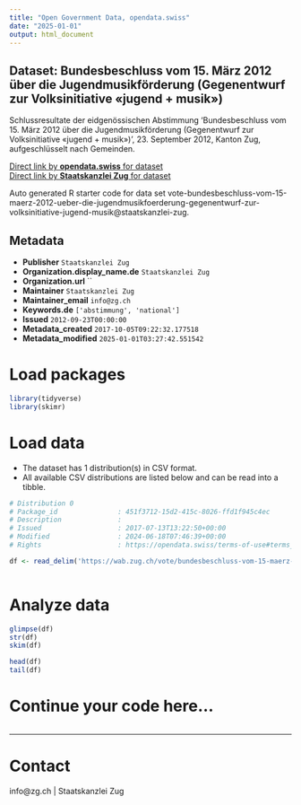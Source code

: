```yaml
---
title: "Open Government Data, opendata.swiss"
date: "2025-01-01"
output: html_document
---
```


## Dataset: Bundesbeschluss vom 15. März 2012 über die Jugendmusikförderung (Gegenentwurf zur Volksinitiative «jugend + musik»)

Schlussresultate der eidgenössischen Abstimmung 'Bundesbeschluss vom 15. März 2012 über die Jugendmusikförderung (Gegenentwurf zur Volksinitiative «jugend + musik»)', 23. September 2012, Kanton Zug, aufgeschlüsselt nach Gemeinden.

[Direct link by **opendata.swiss** for dataset](https://opendata.swiss/de/dataset/bundesbeschluss-vom-15-marz-2012-uber-die-jugendmusikforderung-gegenentwurf-zur-volksinitiative)<br>
[Direct link by **Staatskanzlei Zug** for dataset](https://wab.zug.ch/vote/bundesbeschluss-vom-15-maerz-2012-ueber-die-jugendmusikfoerderung-gegenentwurf-zur-volksinitiative-jugend-musik/data)

Auto generated R starter code for data set vote-bundesbeschluss-vom-15-maerz-2012-ueber-die-jugendmusikfoerderung-gegenentwurf-zur-volksinitiative-jugend-musik@staatskanzlei-zug.

## Metadata

- **Publisher** `Staatskanzlei Zug`
- **Organization.display_name.de** `Staatskanzlei Zug`
- **Organization.url** ``
- **Maintainer** `Staatskanzlei Zug`
- **Maintainer_email** `info@zg.ch`
- **Keywords.de** `['abstimmung', 'national']`
- **Issued** `2012-09-23T00:00:00`
- **Metadata_created** `2017-10-05T09:22:32.177518`
- **Metadata_modified** `2025-01-01T03:27:42.551542`


# Load packages

```r

library(tidyverse)
library(skimr)

```

# Load data

-   The dataset has 1 distribution(s) in CSV format.
-   All available CSV distributions are listed below and can be read into a tibble.

```r

# Distribution 0
# Package_id               : 451f3712-15d2-415c-8026-ffd1f945c4ec
# Description              : 
# Issued                   : 2017-07-13T13:22:50+00:00
# Modified                 : 2024-06-18T07:46:39+00:00
# Rights                   : https://opendata.swiss/terms-of-use#terms_by

df <- read_delim('https://wab.zug.ch/vote/bundesbeschluss-vom-15-maerz-2012-ueber-die-jugendmusikfoerderung-gegenentwurf-zur-volksinitiative-jugend-musik/data-csv')



```

# Analyze data

```r

glimpse(df)
str(df)
skim(df)

head(df)
tail(df)

```

# Continue your code here...

```r

```

------------------------------------------------------------------------

# Contact

info@zg.ch | Staatskanzlei Zug
